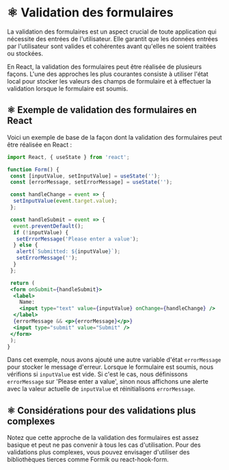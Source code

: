# ⚛️ **Validation des formulaires**

La validation des formulaires est un aspect crucial de toute application qui nécessite des entrées de l'utilisateur. Elle garantit que les données entrées par l'utilisateur sont valides et cohérentes avant qu'elles ne soient traitées ou stockées.

En React, la validation des formulaires peut être réalisée de plusieurs façons. L'une des approches les plus courantes consiste à utiliser l'état local pour stocker les valeurs des champs de formulaire et à effectuer la validation lorsque le formulaire est soumis.

## ⚛️ **Exemple de validation des formulaires en React**

Voici un exemple de base de la façon dont la validation des formulaires peut être réalisée en React :

```jsx copy
import React, { useState } from 'react';

function Form() {
 const [inputValue, setInputValue] = useState('');
 const [errorMessage, setErrorMessage] = useState('');

 const handleChange = event => {
  setInputValue(event.target.value);
 };

 const handleSubmit = event => {
  event.preventDefault();
  if (!inputValue) {
   setErrorMessage('Please enter a value');
  } else {
   alert(`Submitted: ${inputValue}`);
   setErrorMessage('');
  }
 };

 return (
 <form onSubmit={handleSubmit}>
  <label>
    Name:
    <input type="text" value={inputValue} onChange={handleChange} />
  </label>
  {errorMessage && <p>{errorMessage}</p>}
  <input type="submit" value="Submit" />
 </form>
 );
}
```

Dans cet exemple, nous avons ajouté une autre variable d'état `errorMessage` pour stocker le message d'erreur. Lorsque le formulaire est soumis, nous vérifions si `inputValue` est vide. Si c'est le cas, nous définissons `errorMessage` sur 'Please enter a value', sinon nous affichons une alerte avec la valeur actuelle de `inputValue` et réinitialisons `errorMessage`.

## ⚛️ **Considérations pour des validations plus complexes**

Notez que cette approche de la validation des formulaires est assez basique et peut ne pas convenir à tous les cas d'utilisation. Pour des validations plus complexes, vous pouvez envisager d'utiliser des bibliothèques tierces comme Formik ou react-hook-form.